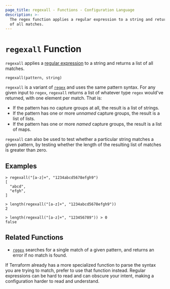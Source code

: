 ```yaml
---
page_title: regexall - Functions - Configuration Language
description: >-
  The regex function applies a regular expression to a string and returns a list
  of all matches.
---
```


# `regexall` Function

`regexall` applies a
[regular expression](https://en.wikipedia.org/wiki/Regular_expression)
to a string and returns a list of all matches.

```hcl
regexall(pattern, string)
```

`regexall` is a variant of [`regex`](/language/functions/regex) and uses the same pattern
syntax. For any given input to `regex`, `regexall` returns a list of whatever
type `regex` would've returned, with one element per match. That is:

- If the pattern has no capture groups at all, the result is a list of
  strings.
- If the pattern has one or more _unnamed_ capture groups, the result is a
  list of lists.
- If the pattern has one or more _named_ capture groups, the result is a
  list of maps.

`regexall` can also be used to test whether a particular string matches a
given pattern, by testing whether the length of the resulting list of matches
is greater than zero.

## Examples

```
> regexall("[a-z]+", "1234abcd5678efgh9")
[
  "abcd",
  "efgh",
]

> length(regexall("[a-z]+", "1234abcd5678efgh9"))
2

> length(regexall("[a-z]+", "123456789")) > 0
false
```

## Related Functions

- [`regex`](/language/functions/regex) searches for a single match of a given pattern, and
  returns an error if no match is found.

If Terraform already has a more specialized function to parse the syntax you
are trying to match, prefer to use that function instead. Regular expressions
can be hard to read and can obscure your intent, making a configuration harder
to read and understand.
